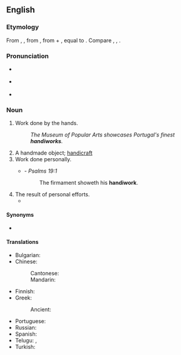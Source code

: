 ==English==

===Etymology===
From {{inh|en|enm|hondywerk}}, {{m|enm|handiwerc}}, from {{etyl|ang|en}} {{m|ang|handġeweorc||work done by hand, creation}}, from {{m|ang|hand||hand}} + {{m|ang|ġeweorc||work}}, equal to {{compound|en|hand|work}}. Compare {{cog|stq|Hondwierk}}, {{cog|nl|handwerk}}, {{cog|de|Handwerk}}.

===Pronunciation===
* {{a|RP}} {{IPA|en|/ˈhændiˌwɜːk/}}
* {{a|GenAm}} {{IPA|en|/ˈhændiˌwɝk/}}
* {{audio|en|en-us-handiwork.ogg|Audio (US)}}

===Noun===
{{en-noun|-|s}}

# Work done by the hands.
#: ''The Museum of Popular Arts showcases Portugal's finest '''handiworks'''.''
# A handmade object; [[handicraft]]
# Work done personally.
#* {{rfdate|en}} - ''Psalms 19:1''
#*: The firmament showeth his '''handiwork'''.
# The result of personal efforts.
#* {{quote-journal|en|year=2004|month=Fall|volume=28|issue=1|page=119-168|Title=The Antidiscrimination Eighth Amendment|author=Laurence Claus|journal=Harvard Journal of Law & Public Policy|passage=As a primary architect of the draft Constitution that emerged from Philadelphia in 1787, Madison substantially bore the burden of defending his '''handiwork''' in his home state.}}

====Synonyms====
* {{sense|work done by the hands}} {{l|en|handwork}}

====Translations====
{{trans-top|work done by the hands}}
* Bulgarian: {{t+|bg|ръкоделие|n}}
* Chinese:
*: Cantonese: {{t|yue|手工|tr=sau2 gung1|sc=Hani}}
*: Mandarin: {{t+|cmn|手工|tr=shǒugōng|sc=Hani}}
* Finnish: {{t+|fi|käsityö}}
* Greek:
*: Ancient: {{t|grc|χειρωναξία|f}}
{{trans-mid}}
* Portuguese: {{t|pt|[[trabalho]] [[manual]]|m}}
* Russian: {{t|ru|ручная рабо́та}}
* Spanish: {{t+|es|hechura}}
* Telugu: {{t+|te|చేసేత}}, {{t|te|చేతిపని}}
* Turkish: {{t+|tr|el işi}}
{{trans-bottom}}